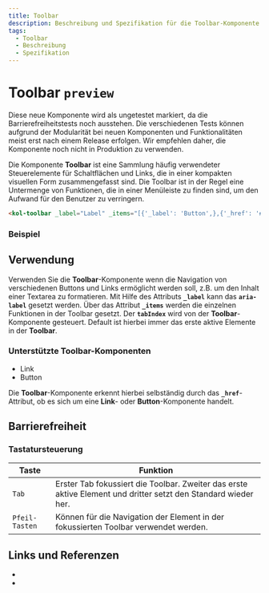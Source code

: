 ```yaml
---
title: Toolbar
description: Beschreibung und Spezifikation für die Toolbar-Komponente.
tags:
  - Toolbar
  - Beschreibung
  - Spezifikation
---
```



# Toolbar `preview`

<kol-alert _type="warning" _variant="card">
	<kol-badge _color="#476af5" _label="Preview"></kol-badge> Diese neue Komponente wird als ungetestet markiert, da die Barrierefreiheitstests noch ausstehen. Die verschiedenen Tests können aufgrund der Modularität bei neuen Komponenten und Funktionalitäten meist erst nach einem Release erfolgen. Wir empfehlen daher, die Komponente noch nicht in Produktion zu verwenden.
</kol-alert>

Die Komponente **Toolbar** ist eine Sammlung häufig verwendeter Steuerelemente für Schaltflächen und Links, die in einer kompakten visuellen Form zusammengefasst sind. Die Toolbar ist in der Regel eine Untermenge von Funktionen, die in einer Menüleiste zu finden sind, um den Aufwand für den Benutzer zu verringern.

```html
<kol-toolbar _label="Label" _items="[{'_label': 'Button',},{'_href': '#','_label': 'Link'}]"> </kol-toolbar>
```

### Beispiel

<kol-toolbar
	_label="Label"
	_items="[{'_label': 'Button',},{'_href': '#','_label': 'Link'}]">
</kol-toolbar>

## Verwendung

Verwenden Sie die **Toolbar**-Komponente wenn die Navigation von verschiedenen Buttons und Links ermöglicht werden soll, z.B. um den Inhalt einer Textarea zu formatieren.
Mit Hilfe des Attributs **`_label`** kann das **`aria-label`** gesetzt werden.
Über das Attribut **`_items`** werden die einzelnen Funktionen in der Toolbar gesetzt.
Der **`tabIndex`** wird von der **Toolbar**-Komponente gesteuert. Default ist hierbei immer das erste aktive Elemente in der **Toolbar**.

### Unterstützte **Toolbar**-Komponenten

- Link
- Button

Die **Toolbar**-Komponente erkennt hierbei selbständig durch das **`_href`**-Attribut, ob es sich um eine **Link**- oder **Button**-Komponente handelt.

## Barrierefreiheit

### Tastatursteuerung

| Taste          | Funktion                                                                                                       |
| -------------- | -------------------------------------------------------------------------------------------------------------- |
| `Tab`          | Erster Tab fokussiert die Toolbar. Zweiter das erste aktive Element und dritter setzt den Standard wieder her. |
| `Pfeil-Tasten` | Können für die Navigation der Element in der fokussierten Toolbar verwendet werden.                            |

## Links und Referenzen

- <kol-link _href="https://developer.mozilla.org/en-US/docs/Web/Accessibility/ARIA/Roles/toolbar_role" _target="_blank"></kol-link>
- <kol-link _href="https://www.w3.org/WAI/ARIA/apg/patterns/toolbar/" _target="_blank"></kol-link>

<Readme />

<ExampleLink component="toolbar" />
